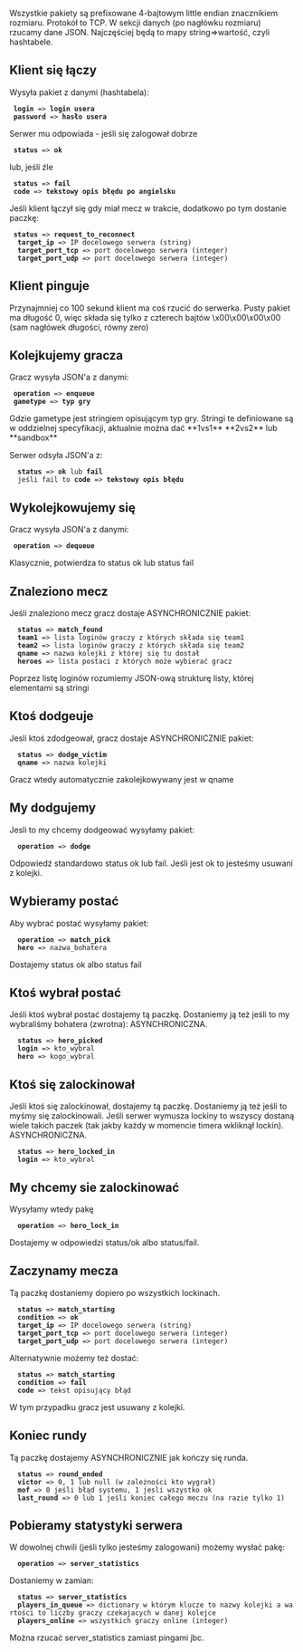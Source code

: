 Wszystkie pakiety są prefixowane 4-bajtowym little endian znacznikiem rozmiaru.
Protokół to TCP. W sekcji danych (po nagłówku rozmiaru) rzucamy dane JSON. Najczęściej będą to mapy string=>wartość, czyli hashtabele.

== Klient się łączy ==
Wysyła pakiet z danymi (hashtabela):

  '''login''' => '''login usera'''
  '''password''' => '''hasło usera'''

Serwer mu odpowiada - jeśli się zalogował dobrze

  '''status''' => '''ok'''

lub, jeśli źle

  '''status''' => '''fail'''
  '''code''' => '''tekstowy opis błędu po angielsku'''

Jeśli klient łączył się gdy miał mecz w trakcie, dodatkowo po tym dostanie paczkę:

  '''status''' => '''request_to_reconnect'''
   '''target_ip''' => IP docelowego serwera (string)
   '''target_port_tcp''' => port docelowego serwera (integer)
   '''target_port_udp''' => port docelowego serwera (integer)

== Klient pinguje ==
Przynajmniej co 100 sekund klient ma coś rzucić do serwerka. Pusty pakiet ma długość 0, więc składa się tylko z czterech bajtów \x00\x00\x00\x00 (sam nagłówek długości, równy zero)


== Kolejkujemy gracza ==
Gracz wysyła JSON'a z danymi:

  '''operation''' => '''enqueue'''
  '''gametype''' => '''typ gry'''

Gdzie gametype jest stringiem opisującym typ gry. Stringi te definiowane są w oddzielnej specyfikacji, aktualnie można dać **1vs1** **2vs2** lub **sandbox**

Serwer odsyła JSON'a z:

   '''status''' => '''ok''' lub '''fail'''
   jeśli fail to '''code''' => '''tekstowy opis błędu'''

== Wykolejkowujemy się==
Gracz wysyła JSON'a z danymi:

  '''operation''' => '''dequeue'''

Klasycznie, potwierdza to status ok lub status fail

== Znaleziono mecz ==
Jeśli znaleziono mecz gracz dostaje ASYNCHRONICZNIE pakiet:

   '''status''' => '''match_found'''
   '''team1''' => lista loginów graczy z których składa się team1
   '''team2''' => lista loginów graczy z których składa się team2
   '''qname''' => nazwa kolejki z której się tu dostał
   '''heroes''' => lista postaci z których może wybierać gracz

Poprzez listę loginów rozumiemy JSON-ową strukturę listy, której elementami są stringi

== Ktoś dodgeuje ==
Jesli ktoś zdodgeował, gracz dostaje ASYNCHRONICZNIE pakiet:

   '''status''' => '''dodge_victim'''
   '''qname''' => nazwa kolejki

Gracz wtedy automatycznie zakolejkowywany jest w qname

== My dodgujemy ==
Jesli to my chcemy dodgeować wysyłamy pakiet:

   '''operation''' => '''dodge'''

Odpowiedź standardowo status ok lub fail. Jeśli jest ok to jesteśmy usuwani z kolejki.

== Wybieramy postać ==
Aby wybrać postać wysyłamy pakiet:

   '''operation''' => '''match_pick'''
   '''hero''' => nazwa_bohatera

Dostajemy status ok albo status fail

== Ktoś wybrał postać ==
Jeśli ktoś wybrał postać dostajemy tą paczkę. Dostaniemy ją też jeśli to my wybraliśmy bohatera (zwrotna):
ASYNCHRONICZNA.

   '''status''' => '''hero_picked'''
   '''login''' => kto_wybral
   '''hero''' => kogo_wybral

== Ktoś się zalockinował ==
Jeśli ktoś się zalockinował, dostajemy tą paczkę. Dostaniemy ją też jeśli to myśmy się zalockinowali. Jeśli serwer wymusza lockiny to wszyscy dostaną wiele takich paczek (tak jakby każdy w momencie timera wkliknął lockin). ASYNCHRONICZNA.

   '''status''' => '''hero_locked_in'''
   '''login''' => kto_wybral

== My chcemy sie zalockinować ==
Wysyłamy wtedy pakę

   '''operation''' => '''hero_lock_in'''

Dostajemy w odpowiedzi status/ok albo status/fail.


== Zaczynamy mecza ==
Tą paczkę dostaniemy dopiero po wszystkich lockinach. 

   '''status''' => '''match_starting'''
   '''condition''' => '''ok'''
   '''target_ip''' => IP docelowego serwera (string)
   '''target_port_tcp''' => port docelowego serwera (integer)
   '''target_port_udp''' => port docelowego serwera (integer)

Alternatywnie możemy też dostać:

   '''status''' => '''match_starting'''
   '''condition''' => '''fail'''
   '''code''' => tekst opisujący błąd

W tym przypadku gracz jest usuwany z kolejki.

== Koniec rundy ==
Tą paczkę dostajemy ASYNCHRONICZNIE jak kończy się runda.

   '''status''' => '''round_ended'''
   '''victor''' => 0, 1 lub null (w zależności kto wygrał)
   '''mof''' => 0 jeśli błąd systemu, 1 jesli wszystko ok
   '''last_round''' => 0 lub 1 jeśli koniec całego meczu (na razie tylko 1)


== Pobieramy statystyki serwera ==
W dowolnej chwili (jeśli tylko jesteśmy zalogowani) możemy wysłać pakę:

   '''operation''' => '''server_statistics'''

Dostaniemy w zamian:

   '''status''' => '''server_statistics'''
   '''players_in_queue''' => dictionary w którym klucze to nazwy kolejki a wartości to liczby graczy czekajacych w danej kolejce
   '''players_online''' => wszystkich graczy online (integer)

Można rzucać server_statistics zamiast pingami jbc.
